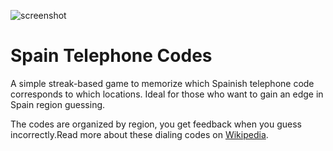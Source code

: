 
<Image
  className="rounded-md"
  src="/img/games/spain-telephone-codes.png"
  alt="screenshot"
  width={1800}
  height={900}
/>

# Spain Telephone Codes

A simple streak-based game to memorize which Spainish telephone code corresponds to which locations. Ideal for those who want to gain an edge in Spain region guessing.

The codes are organized by region, you get feedback when you guess incorrectly.Read more about these dialing codes on [Wikipedia](https://en.wikipedia.org/wiki/Telephone_numbers_in_Spain).

<SpainTelephoneCodesSettings className="not-prose" />

